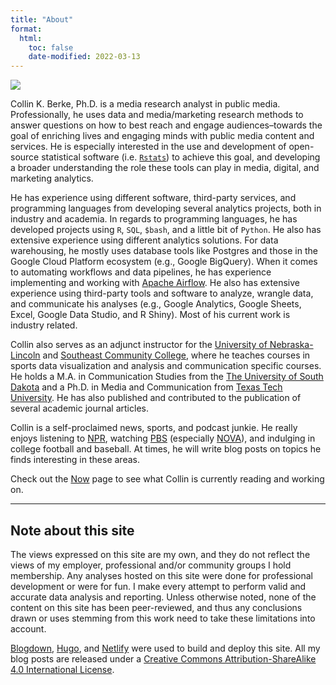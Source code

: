 ```yaml
---
title: "About"
format:
  html:
    toc: false
    date-modified: 2022-03-13
---
```


![](avatar.jpg){fig-align="center"}

Collin K. Berke, Ph.D. is a media research analyst in public media. Professionally, he uses data and media/marketing research methods to answer questions on how to best reach and engage audiences--towards the goal of enriching lives and engaging minds with public media content and services. He is especially interested in the use and development of open-source statistical software (i.e. [`Rstats`](https://www.r-project.org/)) to achieve this goal, and developing a broader understanding the role these tools can play in media, digital, and marketing analytics. 

He has experience using different software, third-party services, and programming languages from developing several analytics projects, both in industry and academia. In regards to programming languages, he has developed projects using `R`, `SQL`, `$bash`, and a little bit of `Python`. He also has extensive experience using different analytics solutions. For data warehousing, he mostly uses database tools like Postgres and those in the Google Cloud Platform ecosystem (e.g., Google BigQuery). When it comes to automating workflows and data pipelines, he has experience implementing and working with [Apache Airflow](https://airflow.apache.org/). He also has extensive experience using third-party tools and software to analyze, wrangle data, and communicate his analyses (e.g., Google Analytics, Google Sheets, Excel, Google Data Studio, and R Shiny). Most of his current work is industry related. 

Collin also serves as an adjunct instructor for the [University of Nebraska-Lincoln](https://www.unl.edu/) and [Southeast Community College](https://www.southeast.edu/), where he teaches courses in sports data visualization and analysis and communication specific courses. He holds a M.A. in Communication Studies from the [The University of South Dakota](https://www.usd.edu/) and a Ph.D. in Media and Communication from [Texas Tech University](http://www.ttu.edu/). He has also published and contributed to the publication of several academic journal articles. 

Collin is a self-proclaimed news, sports, and podcast junkie. He really enjoys listening to [NPR](https://www.npr.org/), watching [PBS](https://www.pbs.org/) (especially [NOVA](https://www.pbs.org/wgbh/nova/)), and indulging in college football and baseball. At times, he will write blog posts on topics he finds interesting in these areas. 

Check out the [Now](now.qmd) page to see what Collin is currently reading and working on. 

---

## Note about this site

The views expressed on this site are my own, and they do not reflect the views of my employer, professional and/or community groups I hold membership. Any analyses hosted on this site were done for professional development or were for fun. I make every attempt to perform valid and accurate data analysis and reporting. Unless otherwise noted, none of the content on this site has been peer-reviewed, and thus any conclusions drawn or uses stemming from this work need to take these limitations into account. 

[Blogdown](https://github.com/rstudio/blogdown), [Hugo](https://gohugo.io/), and [Netlify](https://www.netlify.com/) were used to build and deploy this site. All my 
blog posts are released under a [Creative Commons Attribution-ShareAlike 4.0 International License](https://creativecommons.org/licenses/by-sa/4.0/). 
